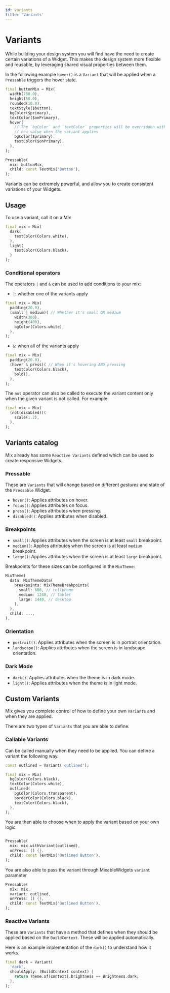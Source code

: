 ```yaml
---
id: variants
title: 'Variants'
---
```



# Variants

While building your design system you will find have the need to create certain variations 
of a Widget. This makes the design system more flexible and reusable, by leveraging shared 
visual properties between them.

In the following example `hover()` is a `Variant` that will be applied when a `Pressable` 
triggers the hover state.

```dart highlight="8-13"
final buttonMix = Mix(
  width(750.0),
  height(50.0),
  rounded(10.0),
  textStyle($button),
  bgColor($primary),
  textColor($onPrimary),
  hover(
    // The `bgColor` and `textColor` properties will be overridden with the 
    // new value when the variant applies
    bgColor($primary), 
    textColor($onPrimary),
  ),
);

Pressable(
  mix: buttonMix,
  child: const TextMix('Button'),
);
```

Variants can be extremely powerful, and allow you to create consistent variations of your Widgets.

## Usage

To use a variant, call it on a _Mix_

```dart
final mix = Mix(
  dark(
    textColor(Colors.white),
  ),
  light(
    textColor(Colors.black),
  )
);
```

### Conditional operators

The operators `|` and `&` can be used to add conditions to your mix:

- `|`: whether one of the variants apply

```dart highlight="3-7"
final mix = Mix(
  padding(20.0),
  (small | medium)( // Whether it's small OR medium
    width(300),
    height(400),
    bgColor(Colors.white),
  ),
);
```

- `&`: when all of the variants apply

```dart highlight="3-6"
final mix = Mix(
  padding(20.0),
  (hover & press)( // When it's hovering AND pressing
    textColor(Colors.black),
    bold(),
  ),
);
```

The `not` operator can also be called to execute the variant content only when the given
variant is not called. For example:

```dart highlight="2-4"
final mix = Mix(
  (not(disabled))(
    scale(1.2),
  ),
);
```

## Variants catalog

Mix already has some `Reactive Variants` defined which can be used to create responsive Widgets.

### Pressable

These are `Variants` that will change based on different _gestures_ and state of the `Pressable` Widget.

- `hover()`: Applies attributes on hover.
- `focus()`: Applies attributes on focus.
- `press()`: Applies attributes when pressing.
- `disabled()`: Applies attributes when disabled.

### Breakpoints

- `small()`: Applies attributes when the screen is at least `small` breakpoint.
- `medium()`: Applies attributes when the screen is at least `medium` breakpoint.
- `large()`: Applies attributes when the screen is at least `large` breakpoint.

Breakpoints for these sizes can be configured in the `MixTheme`:

```dart
MixTheme(
  data: MixThemeData(
    breakpoints: MixThemeBreakpoints(
      small: 600, // cellphone
      medium: 1240, // tablet
      large: 1440, // desktop
    ),
  ),
  child: ...,
),
```

### Orientation

- `portrait()`: Applies attributes when the screen is in portrait orientation.
- `landscape()`: Applies attributes when the screen is in landscape orientation.

### Dark Mode

- `dark()`: Applies attributes when the theme is in dark mode.
- `light()`: Applies attributes when the theme is in light mode.

## Custom Variants

Mix gives you complete control of how to define your own `Variants` and when they are applied.

There are two types of `Variants` that you are able to define.

### Callable Variants

Can be called manually when they need to be applied. You can define a variant the following way.

```dart highlight="6-10"
const outlined = Variant('outlined');

final mix = Mix(
  bgColor(Colors.black),
  textColor(Colors.white),
  outlined(
    bgColor(Colors.transparent),
    borderColor(Colors.black),
    textColor(Colors.black),
  ),
);
```

You are then able to choose when to apply the variant based on your own logic.

```dart

Pressable(
  mix: mix.withVariant(outlined),
  onPress: () {},
  child: const TextMix('Outlined Button'),
);

```

You are also able to pass the variant through MixableWidgets `variant` parameter

```dart
Pressable(
  mix: mix,
  variant: outlined,
  onPress: () {},
  child: const TextMix('Outlined Button'),
);

```

### Reactive Variants

These are `Variants` that have a method that defines when they should be applied based on the `BuildContext`. These will be applied automatically.

Here is an example implementation of the `dark()` to understand how it works.

```dart
final dark = Variant(
  'dark',
  shouldApply: (BuildContext context) {
    return Theme.of(context).brightness == Brightness.dark;
  },
);
```
